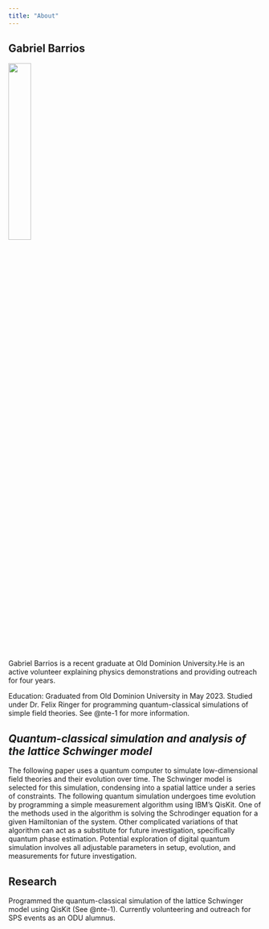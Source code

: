 ---
title: "About"
---

## Gabriel Barrios

![](imgs/ImgCirc.png){fig-align="center" width=30%}

Gabriel Barrios is a recent graduate at Old Dominion University.He is an active volunteer explaining physics demonstrations and providing outreach for four years.

Education: Graduated from Old Dominion University in May 2023. Studied under Dr. Felix Ringer for programming quantum-classical simulations of simple field theories. See @nte-1 for more information.

::: {#nte-1 .callout-note collapse="true" icon=false}
## *Quantum-classical simulation and analysis of the lattice Schwinger model*

The following paper uses a quantum computer to simulate low-dimensional field theories and their evolution over time. The Schwinger model is selected for this simulation, condensing into a spatial lattice under a series of constraints. The following quantum simulation undergoes time evolution by programming a simple measurement algorithm using IBM's QisKit. One of the methods used in the algorithm is solving the Schrodinger equation for a given Hamiltonian of the system. Other complicated variations of that algorithm can act as a substitute for future investigation, specifically quantum phase estimation. Potential exploration of digital quantum simulation involves all adjustable parameters in setup, evolution, and measurements for future investigation.
:::

## Research

Programmed the quantum-classical simulation of the lattice Schwinger model using QisKit (See @nte-1). Currently volunteering and outreach for SPS events as an ODU alumnus.